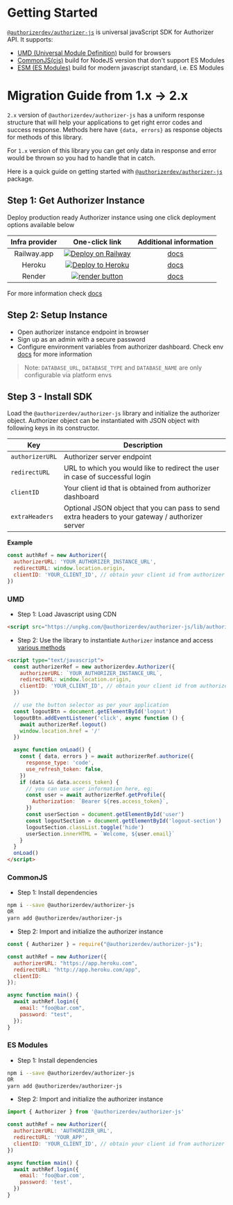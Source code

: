 # Getting Started

[`@authorizerdev/authorizer-js`](https://www.npmjs.com/package/@authorizerdev/authorizer-js) is universal javaScript SDK for Authorizer API.
It supports:

- [UMD (Universal Module Definition)](https://github.com/umdjs/umd) build for browsers
- [CommonJS(cjs)](https://flaviocopes.com/commonjs/) build for NodeJS version that don't support ES Modules
- [ESM (ES Modules)](https://hacks.mozilla.org/2018/03/es-modules-a-cartoon-deep-dive/) build for modern javascript standard, i.e. ES Modules

# Migration Guide from 1.x -> 2.x

`2.x` version of `@authorizerdev/authorizer-js` has a uniform response structure that will help your applications to get right error codes and success response. Methods here have `{data, errors}` as response objects for methods of this library.

For `1.x` version of this library you can get only data in response and error would be thrown so you had to handle that in catch.

Here is a quick guide on getting started with [`@authorizerdev/authorizer-js`](/authorizer-js/getting-started) package.

## Step 1: Get Authorizer Instance

Deploy production ready Authorizer instance using one click deployment options available below

| **Infra provider** |                                                                                           **One-click link**                                                                                            |               **Additional information**               |
| :----------------: | :-----------------------------------------------------------------------------------------------------------------------------------------------------------------------------------------------------: | :----------------------------------------------------: |
|    Railway.app     |                     <a target="_blank" href="https://railway.app/new/template/nwXp1C?referralCode=FEF4uT"><img src="https://railway.app/button.svg" alt="Deploy on Railway" /></a>                      | [docs](https://docs.authorizer.dev/deployment/railway) |
|       Heroku       |  <a target="_blank" href="https://heroku.com/deploy?template=https://github.com/authorizerdev/authorizer-heroku"><img src="https://www.herokucdn.com/deploy/button.svg" alt="Deploy to Heroku" /></a>   | [docs](https://docs.authorizer.dev/deployment/heroku)  |
|       Render       | <a target="_blank" href="https://render.com/deploy?repo=https://github.com/authorizerdev/authorizer-render"><img alt="render button" src="https://render.com/images/deploy-to-render-button.svg" /></a> | [docs](https://docs.authorizer.dev/deployment/render)  |

For more information check [docs](https://docs.authorizer.dev/getting-started/)

## Step 2: Setup Instance

- Open authorizer instance endpoint in browser
- Sign up as an admin with a secure password
- Configure environment variables from authorizer dashboard. Check env [docs](/core/env) for more information

> Note: `DATABASE_URL`, `DATABASE_TYPE` and `DATABASE_NAME` are only configurable via platform envs

## Step 3 - Install SDK

Load the `@authorizerdev/authorizer-js` library and initialize the authorizer object. Authorizer object can be instantiated with JSON object with following keys in its constructor.

| Key             | Description                                                                                      |
| --------------- | ------------------------------------------------------------------------------------------------ |
| `authorizerURL` | Authorizer server endpoint                                                                       |
| `redirectURL`   | URL to which you would like to redirect the user in case of successful login                     |
| `clientID`      | Your client id that is obtained from authorizer dashboard                                        |
| `extraHeaders`  | Optional JSON object that you can pass to send extra headers to your gateway / authorizer server |

**Example**

```js
const authRef = new Authorizer({
  authorizerURL: 'YOUR_AUTHORIZER_INSTANCE_URL',
  redirectURL: window.location.origin,
  clientID: 'YOUR_CLIENT_ID', // obtain your client id from authorizer dashboard
})
```

### UMD

- Step 1: Load Javascript using CDN

```html
<script src="https://unpkg.com/@authorizerdev/authorizer-js/lib/authorizer.min.js"></script>
```

- Step 2: Use the library to instantiate `Authorizer` instance and access [various methods](/authorizer-js/functions)

```html
<script type="text/javascript">
  const authorizerRef = new authorizerdev.Authorizer({
    authorizerURL: `YOUR_AUTHORIZER_INSTANCE_URL`,
    redirectURL: window.location.origin,
    clientID: 'YOUR_CLIENT_ID', // obtain your client id from authorizer dashboard
  })

  // use the button selector as per your application
  const logoutBtn = document.getElementById('logout')
  logoutBtn.addEventListener('click', async function () {
    await authorizerRef.logout()
    window.location.href = '/'
  })

  async function onLoad() {
    const { data, errors } = await authorizerRef.authorize({
      response_type: 'code',
      use_refresh_token: false,
    })
    if (data && data.access_token) {
      // you can use user information here, eg:
      const user = await authorizerRef.getProfile({
        Authorization: `Bearer ${res.access_token}`,
      })
      const userSection = document.getElementById('user')
      const logoutSection = document.getElementById('logout-section')
      logoutSection.classList.toggle('hide')
      userSection.innerHTML = `Welcome, ${user.email}`
    }
  }
  onLoad()
</script>
```

### CommonJS

- Step 1: Install dependencies

```sh
npm i --save @authorizerdev/authorizer-js
OR
yarn add @authorizerdev/authorizer-js
```

- Step 2: Import and initialize the authorizer instance

```js
const { Authorizer } = require("@authorizerdev/authorizer-js");

const authRef = new Authorizer({
  authorizerURL: "https://app.heroku.com",
  redirectURL: "http://app.heroku.com/app",
  clientID:
});

async function main() {
  await authRef.login({
    email: "foo@bar.com",
    password: "test",
  });
}
```

### ES Modules

- Step 1: Install dependencies

```sh
npm i --save @authorizerdev/authorizer-js
OR
yarn add @authorizerdev/authorizer-js
```

- Step 2: Import and initialize the authorizer instance

```js
import { Authorizer } from '@authorizerdev/authorizer-js'

const authRef = new Authorizer({
  authorizerURL: 'AUTHORIZER_URL',
  redirectURL: 'YOUR_APP',
  clientID: 'YOUR_CLIENT_ID', // obtain your client id from authorizer dashboard
})

async function main() {
  await authRef.login({
    email: 'foo@bar.com',
    password: 'test',
  })
}
```
